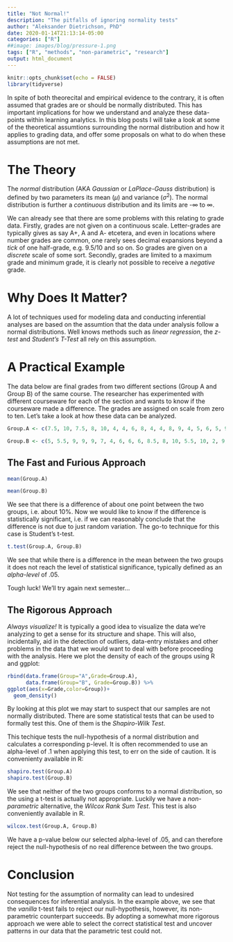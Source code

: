 ```yaml
---
title: "Not Normal!"
description: "The pitfalls of ignoring normality tests"
author: "Aleksander Dietrichson, PhD"
date: 2020-01-14T21:13:14-05:00
categories: ["R"]
##image: images/blog/pressure-1.png
tags: ["R", "methods", "non-parametric", "research"]
output: html_document
---
```


```r
knitr::opts_chunk$set(echo = FALSE)
library(tidyverse)
```

In spite of both theorecital and empirical evidence to the contrary, it is often assumed that grades are or should be normally distributed. This has important implications for how we understand and analyze these data-points within learning analytics. In this blog posts I will take a look at some of the theoretical assumtions surrounding the normal distribution and how it applies to grading data, and offer some proposals on what to do when these assumptions are not met.


# The Theory

The *normal* distribution (AKA *Gaussian* or *LaPlace-Gauss* distribution) is defined by two parameters its mean ($\mu$) and variance ($\sigma^2$). The normal distribution is further a *continuous* distribution and its limits are -$\infty$ to $\infty$.

We can already see that there are some problems with this relating to grade data. Firstly, grades are not given on a continuous scale. Letter-grades are typically gives as say A+, A and A- etcetera, and even in locations where number grades are common, one rarely sees decimal expansions beyond a *tick* of one half-grade, e.g. 9.5/10 and so on. So grades are given on a *discrete* scale of some sort. 
Secondly, grades are limited to a maximum grade and minimum grade, it is clearly not possible to receive a *negative* grade.

# Why Does It Matter?

A lot of techniques used for modeling data and conducting inferential analyses are based on the assumtion that the data under analysis follow a normal distributions.  Well knows methods such as *linear regression*, the *z-test* and *Student's T-Test* all rely on this assumption.  

# A Practical Example

The data below are final grades from two different sections (Group A and Group B) of the same course. The researcher has experimented with different courseware for each of the section and wants to know if the courseware made a difference. The grades are assigned on scale from zero to ten. Let's take a look at how these data can be analyzed.

```r
Group.A <- c(7.5, 10, 7.5, 8, 10, 4, 4, 6, 8, 4, 4, 8, 9, 4, 5, 6, 5, 9, 4, 5, 4, 7, 5, 4, 4, 4, 9, 6, 4)

Group.B <- c(5, 5.5, 9, 9, 9, 7, 4, 6, 6, 6, 8.5, 8, 10, 5.5, 10, 2, 9, 5, 9, 7.5, 9, 9, 10, 10, 7, 4, 7, 4, 5, 6, 6, 10, 5, 9, 4)
```

## The Fast and Furious Approach

```r
mean(Group.A)
```

```r
mean(Group.B)
```

We see that there is a difference of about one point between the two groups, i.e. about 10%. Now we would like to know if the difference is statistically significant, i.e. if we can reasonably conclude that the difference is not due to just random variation. The go-to technique for this case is Student's t-test. 


```r
t.test(Group.A, Group.B)
```

We see that while there is a difference in the mean between the two groups it does not reach the level of statistical significance, typically defined as an *alpha-level* of .05. 

Tough luck! We'll try again next semester...

## The Rigorous Approach

*Always visualize!* It is typically a good idea to visualize the data we're analyzing to get a sense for its structure and shape. This will also, incidentally, aid in the detection of outliers, data-entry mistakes and other problems in the data that we would want to deal with before proceeding with the analysis. Here we plot the density of each of the groups using R and ggplot:

```r
rbind(data.frame(Group="A",Grade=Group.A),
      data.frame(Group="B", Grade=Group.B)) %>% 
ggplot(aes(x=Grade,color=Group))+
  geom_density()
```

By looking at this plot we may start to suspect that our samples are not normally distributed. There are some statistical tests that can be used to formally test this. One of them is the *Shapiro-Wilk Test*.

This techique tests the null-hypothesis of a normal distribution and calculates a corresponding p-level. It is often recommended to use an alpha-level of .1 when applying this test, to err on the side of caution. It is convenienty available in R:

```r
shapiro.test(Group.A)
shapiro.test(Group.B)
```

We see that neither of the two groups conforms to a normal distribution, so the using a t-test is actually not appropriate. Luckily we have a *non-parametric* alternative, the *Wilcox Rank Sum Test*. This test is also conveniently available in R.

```r
wilcox.test(Group.A, Group.B)
```

We have a p-value below our selected alpha-level of .05, and can therefore reject the null-hypothesis of no real difference between the two groups.

# Conclusion

Not testing for the assumption of normality can lead to undesired consequences for inferential analysis. In the example above, we see that the *vanilla* t-test fails to reject our null-hypothesis, however, its non-parametric counterpart succeeds. By adopting a somewhat more rigorous approach we were able to select the correct statistical test and uncover patterns in our data that the parametric test could not. 


